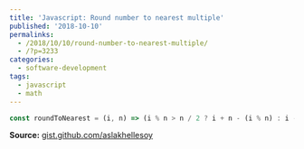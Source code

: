 ```yaml
---
title: 'Javascript: Round number to nearest multiple'
published: '2018-10-10'
permalinks:
  - /2018/10/10/round-number-to-nearest-multiple/
  - /?p=3233
categories:
  - software-development
tags:
  - javascript
  - math
---
```


```js
const roundToNearest = (i, n) => (i % n > n / 2 ? i + n - (i % n) : i - (i % n))
```

**Source:** [gist.github.com/aslakhellesoy](https://gist.github.com/aslakhellesoy/1134482#gistcomment-44491)
